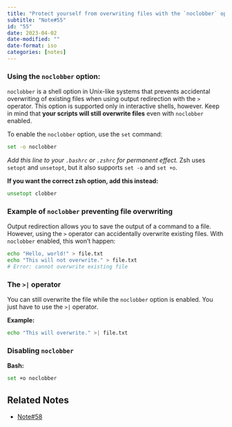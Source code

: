 ```yaml
---
title: "Protect yourself from overwriting files with the `noclobber` option"
subtitle: "Note#55"
id: "55"
date: 2023-04-02
date-modified: ""
date-format: iso
categories: [notes]
---
```

### Using the `noclobber` option:

`noclobber` is a shell option in Unix-like systems that prevents accidental overwriting of existing files when using output redirection with the `>` operator. This option is supported only in interactive shells, however. Keep in mind that **your scripts will still overwrite files** even with `noclobber` enabled.

To enable the `noclobber` option, use the `set` command:

```bash
set -o noclobber
```

*Add this line to your `.bashrc` or `.zshrc` for permanent effect.* Zsh uses `setopt` and `unsetopt`, but it also supports `set -o` and `set +o`.

**If you want the correct zsh option, add this instead:**

```zsh
unsetopt clobber
```

### Example of `noclobber` preventing file overwriting

Output redirection allows you to save the output of a command to a file. However, using the `>` operator can accidentally overwrite existing files. With `noclobber` enabled, this won't happen:

```bash
echo "Hello, world!" > file.txt
echo "This will not overwrite." > file.txt
# Error: cannot overwrite existing file
```

### The `>|` operator

You can still overwrite the file while the `noclobber` option is enabled. You just have to use the `>|` operator.

**Example:**

```bash
echo "This will overwrite." >| file.txt
```

### Disabling `noclobber`

**Bash:**

```bash
set +o noclobber
```

## Related Notes

* [Note#58](/notes/58)
